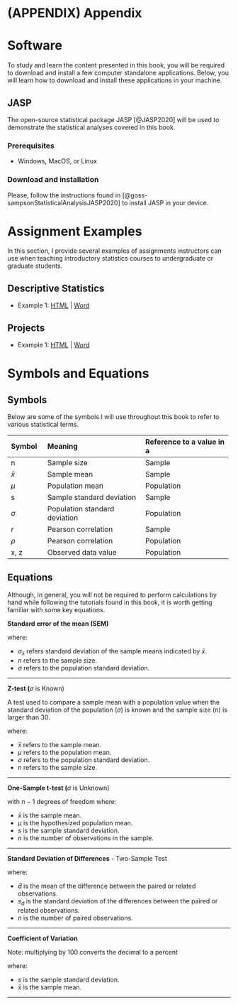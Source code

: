 # (APPENDIX) Appendix {.unnumbered}

# Software

To study and learn the content presented in this book, you will be required to download and install a few computer standalone applications. Below, you will learn how to download and install these applications in your machine.

## JASP {#jasp}

The open-source statistical package JASP [@JASP2020] will be used to demonstrate the statistical analyses covered in this book.

### Prerequisites

- Windows, MacOS, or Linux

### Download and installation {#jasp-install}

Please, follow the instructions found in [@goss-sampsonStatisticalAnalysisJASP2020] to install JASP in your device.

# Assignment Examples

In this section, I provide several examples of assignments instructors can use when teaching introductory statistics courses to undergraduate or graduate students.

## Descriptive Statistics

* Example 1: [HTML](assignments/project-01.html) | [Word](assignments/project-01-temp.docx) 

## Projects

* Example 1: [HTML](assignments/project-01.html) | [Word](assignments/project-01-temp.docx)

# Symbols and Equations {#symbols-equations}

## Symbols

Below are some of the symbols I will use throughout this book to refer to various statistical terms.

+-----------+-------------------------------+---------------------------+
| Symbol    | Meaning                       | Reference to a value in a |
+:==========+:==============================+:==========================+
| n         | Sample size                   | Sample                    |
+-----------+-------------------------------+---------------------------+
| $\bar{x}$ | Sample mean                   | Sample                    |
+-----------+-------------------------------+---------------------------+
| $\mu$     | Population mean               | Population                |
+-----------+-------------------------------+---------------------------+
| s         | Sample standard deviation     | Sample                    |
+-----------+-------------------------------+---------------------------+
| $\sigma$  | Population standard deviation | Population                |
+-----------+-------------------------------+---------------------------+
| *r*       | Pearson correlation           | Sample                    |
+-----------+-------------------------------+---------------------------+
| $\rho$    | Pearson correlation           | Population                |
+-----------+-------------------------------+---------------------------+
| x, z      | Observed data value           | Population                |
+-----------+-------------------------------+---------------------------+

## Equations

Although, in general, you will not be required to perform calculations by hand while following the tutorials found in this book, it is worth getting familiar with some key equations.

**Standard error of the mean (SEM)**

\begin{equation}
\sigma_{\bar{x}}=\frac{\sigma}{\sqrt{n}}
(#eq:sem)
\end{equation}

where:

- $\sigma_{\bar{x}}$ refers standard deviation of the sample means indicated by $\bar{x}$.
- $n$ refers to the sample size.
- $\sigma$ refers to the population standard deviation.

------------------------------------------------------------------------

**Z-test (**$\sigma$ is Known)

A test used to compare a sample mean with a population value when the standard deviation of the population ($\sigma$) is known and the sample size (n) is larger than 30.

\begin{equation}
\label{standard normal value}
z = \frac{x - \mu}{\sigma}
(#eq:ztest)
\end{equation}

where:

- $\bar{x}$ refers to the sample mean.
- $\mu$ refers to the population mean.
- $\sigma$ refers to the population standard deviation.
- $n$ refers to the sample size.

------------------------------------------------------------------------

**One-Sample t-test (**$\sigma$ is Unknown)

\begin{equation}
\label{testing a mean sigma unknown}(\#eq:t-test-one) 
t = \frac{\bar{x}-\mu}{\frac{s}{\sqrt{n}}}
(#eq:onet)
\end{equation}

with $n-1$ degrees of freedom where:

- $\bar{x}$ is the sample mean.
- $\mu$ is the hypothesized population mean.
- $s$ is the sample standard deviation.
- $n$ is the number of observations in the sample.

------------------------------------------------------------------------

**Standard Deviation of Differences** - Two-Sample Test

\begin{equation}
s_{d} = \sqrt{\frac{\sum(d - \bar{d})^2}{n - 1}}
(#eq:??)
\end{equation}

where:

- $\bar{d}$ is the mean of the difference between the paired or related observations.
- $s_{d}$ is the standard deviation of the differences between the paired or related observations.
- $n$ is the number of paired observations.

------------------------------------------------------------------------

**Coefficient of Variation**

\begin{equation}
\text{CV} = \frac{s}{\bar{x}}(100)
  (#eq:binom)
\end{equation}

Note: multiplying by 100 converts the decimal to a percent

where:

- $s$ is the sample standard deviation.
- $\bar{x}$ is the sample mean.

----

